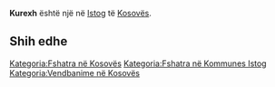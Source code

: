 {{Fshat në 
 | Emri                = Kurexh
 | EmriAlt                = 
 | NAME_SHORT_FORM=      
 | NAME_GENERIC=      
 | NAME_SORT_NAME_RO=      KUREXH
 | FULL_NAME_RO = Kurexh
 | FULL_NAME_ND_RO=Kurexh
 | SORT_NAME_RG=KUREXH
 | FULL_NAME_RG=Kurexh
 | FULL_NAME_ND_RG=Kurexh
 | SRP_NAME_SHORT_FORM=      
 | SRP_NAME_GENERIC=      
 | SRP_NAME_SORT_NAME_RO=      
 | SRP_FULL_NAME_RO = 
 | SRP_FULL_NAME_ND_RO=
 | SRP_SORT_NAME_RG=
 | SRP_FULL_NAME_RG=
 | SRP_FULL_NAME_ND_RG=
 | Emri (Rasa dhanore) = 
 | Figura              = 
 | Shteti              = Kosovo
 | Komuna              = Istog
 | Kodi postar         = 
 | Sipërfaqja          = 

 | Popullsia           = 

 | Regj. i popullsisë  = 
 | Dend. e popullsisë  = 
 | Faqja zyrtare       = 
 <!--- Koordinatat ----> 
 | Gjerësia            = 42.364722
 | Gjatësia            = 21.521111
 | Lartësia            = 
}}
'''Kurexh''' është një [[]] në [[Istog]] të [[Kosovës]].

<!-- == Gjeografia == -->
<!-- == Historia == -->
<!-- == Demografia == -->
== Shih edhe ==
{{Komuna Istog}}
{{Kosovo-Administrata-Cung}}

[[Kategoria:Fshatra në Kosovës]]
[[Kategoria:Fshatra në Kommunes Istog]]
[[Kategoria:Vendbanime në Kosovës]]
